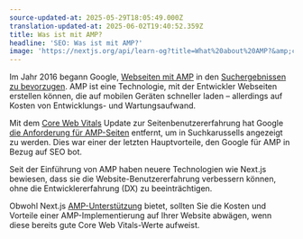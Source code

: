 ```yaml
---
source-updated-at: 2025-05-29T18:05:49.000Z
translation-updated-at: 2025-06-02T19:40:52.359Z
title: Was ist mit AMP?
headline: 'SEO: Was ist mit AMP?'
image: 'https://nextjs.org/api/learn-og?title=What%20about%20AMP?&amp;chapter=12'
---
```


Im Jahr 2016 begann Google, [Webseiten mit AMP](https://amp.dev/) in den [Suchergebnissen zu bevorzugen](https://developers.google.com/search/docs/guides/about-amp). AMP ist eine Technologie, mit der Entwickler Webseiten erstellen können, die auf mobilen Geräten schneller laden – allerdings auf Kosten von Entwicklungs- und Wartungsaufwand.

Mit dem [Core Web Vitals](https://web.dev/vitals/) Update zur Seitenbenutzererfahrung hat Google [die Anforderung für AMP-Seiten](https://developers.google.com/search/blog/2021/04/more-details-page-experience#details) entfernt, um in Suchkarussells angezeigt zu werden. Dies war einer der letzten Hauptvorteile, den Google für AMP in Bezug auf SEO bot.

Seit der Einführung von AMP haben neuere Technologien wie Next.js bewiesen, dass sie die Website-Benutzererfahrung verbessern können, ohne die Entwicklererfahrung (DX) zu beeinträchtigen.

Obwohl Next.js [AMP-Unterstützung](https://nextjs.org/docs/advanced-features/amp-support/introduction) bietet, sollten Sie die Kosten und Vorteile einer AMP-Implementierung auf Ihrer Website abwägen, wenn diese bereits gute Core Web Vitals-Werte aufweist.